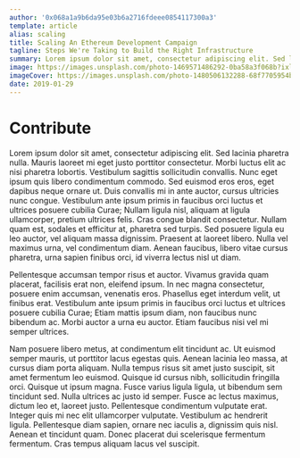 ```yaml
---
author: '0x068a1a9b6da95e03b6a2716fdeee0854117300a3'
template: article
alias: scaling
title: Scaling An Ethereum Development Campaign
tagline: Steps We're Taking to Build the Right Infrastructure
summary: Lorem ipsum dolor sit amet, consectetur adipiscing elit. Sed lacinia pharetra nulla. Mauris laoreet mi eget justo porttitor consectetur. Morbi luctus elit ac nisi pharetra lobortis. Vestibulum sagittis sollicitudin convallis. Nunc eget ipsum quis libero condimentum commodo. Sed euismod eros eros, eget dapibus neque ornare ut. Duis convallis mi in ante auctor, cursus ultricies nunc congue. 
image: https://images.unsplash.com/photo-1469571486292-0ba58a3f068b?ixlib=rb-1.2.1&ixid=eyJhcHBfaWQiOjEyMDd9&auto=format&fit=crop&w=800&q=60
imageCover: https://images.unsplash.com/photo-1480506132288-68f7705954bd?ixlib=rb-1.2.1&ixid=eyJhcHBfaWQiOjEyMDd9&auto=format&fit=crop&w=1993&q=80
date: 2019-01-29
---
```


# Contribute

Lorem ipsum dolor sit amet, consectetur adipiscing elit. Sed lacinia pharetra nulla. Mauris laoreet mi eget justo porttitor consectetur. Morbi luctus elit ac nisi pharetra lobortis. Vestibulum sagittis sollicitudin convallis. Nunc eget ipsum quis libero condimentum commodo. Sed euismod eros eros, eget dapibus neque ornare ut. Duis convallis mi in ante auctor, cursus ultricies nunc congue. Vestibulum ante ipsum primis in faucibus orci luctus et ultrices posuere cubilia Curae; Nullam ligula nisl, aliquam at ligula ullamcorper, pretium ultrices felis. Cras congue blandit consectetur. Nullam quam est, sodales et efficitur at, pharetra sed turpis. Sed posuere ligula eu leo auctor, vel aliquam massa dignissim. Praesent at laoreet libero. Nulla vel maximus urna, vel condimentum diam. Aenean faucibus, libero vitae cursus pharetra, urna sapien finibus orci, id viverra lectus nisl ut diam.

Pellentesque accumsan tempor risus et auctor. Vivamus gravida quam placerat, facilisis erat non, eleifend ipsum. In nec magna consectetur, posuere enim accumsan, venenatis eros. Phasellus eget interdum velit, ut finibus erat. Vestibulum ante ipsum primis in faucibus orci luctus et ultrices posuere cubilia Curae; Etiam mattis ipsum diam, non faucibus nunc bibendum ac. Morbi auctor a urna eu auctor. Etiam faucibus nisi vel mi semper ultrices.

Nam posuere libero metus, at condimentum elit tincidunt ac. Ut euismod semper mauris, ut porttitor lacus egestas quis. Aenean lacinia leo massa, at cursus diam porta aliquam. Nulla tempus risus sit amet justo suscipit, sit amet fermentum leo euismod. Quisque id cursus nibh, sollicitudin fringilla orci. Quisque ut ipsum magna. Fusce varius ligula ligula, ut bibendum sem tincidunt sed. Nulla ultrices ac justo id semper. Fusce ac lectus maximus, dictum leo et, laoreet justo. Pellentesque condimentum vulputate erat. Integer quis mi nec elit ullamcorper vulputate. Vestibulum ac hendrerit ligula. Pellentesque diam sapien, ornare nec iaculis a, dignissim quis nisl. Aenean et tincidunt quam. Donec placerat dui scelerisque fermentum fermentum. Cras tempus aliquam lacus vel suscipit.